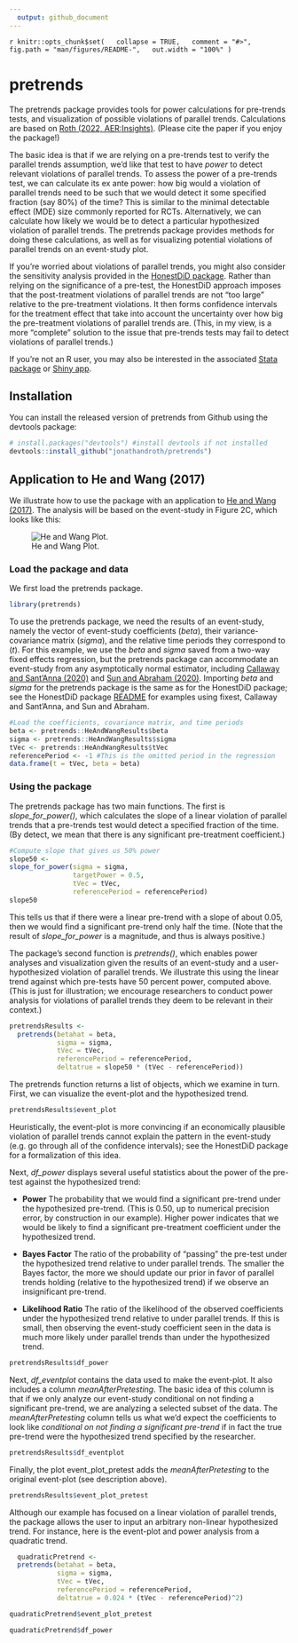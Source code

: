 ```yaml
---
  output: github_document
---
```


  <!-- README.md is generated from README.Rmd. Please edit that file -->
  ```r
knitr::opts_chunk$set(
  collapse = TRUE,
  comment = "#>",
  fig.path = "man/figures/README-",
  out.width = "100%"
)
```

# pretrends

<!-- badges: start -->
  <!-- badges: end -->

  The pretrends package provides tools for power calculations for pre-trends tests, and visualization of possible violations of parallel trends. Calculations are based on [Roth (2022, AER:Insights)](https://jonathandroth.github.io/assets/files/roth_pretrends_testing.pdf). (Please cite the paper if you enjoy the package!) 
  
The basic idea is that if we are relying on a pre-trends test to verify the parallel trends assumption, we'd like that test to have *power* to detect relevant violations of parallel trends. To assess the power of a pre-trends test, we can calculate its ex ante power: how big would a violation of parallel trends need to be such that we would detect it some specified fraction (say 80%) of the time? This is similar to the minimal detectable effect (MDE) size commonly reported for RCTs. Alternatively, we can calculate how likely we would be to detect a particular hypothesized violation of parallel trends. The pretrends package provides methods for doing these calculations, as well as for visualizing potential violations of parallel trends on an event-study plot.

  
If you're worried about violations of parallel trends, you might also consider the sensitivity analysis provided in the [HonestDiD package](https://github.com/asheshrambachan/HonestDiD?tab=readme-ov-file#honestdid). Rather than relying on the significance of a pre-test, the HonestDiD approach imposes that the post-treatment violations of parallel trends are not "too large" relative to the pre-treatment violations. It then forms confidence intervals for the treatment effect that take into account the uncertainty over how big the pre-treatment violations of parallel trends are. (This, in my view, is a more "complete" solution to the issue that pre-trends tests may fail to detect violations of parallel trends.)
  
If you're not an R user, you may also be interested in the associated [Stata package](https://github.com/mcaceresb/stata-pretrends#pretrends) or [Shiny app](https://github.com/jonathandroth/PretrendsPower).

## Installation

You can install the released version of pretrends from Github using the devtools package:

```r
# install.packages("devtools") #install devtools if not installed
devtools::install_github("jonathandroth/pretrends")
```


## Application to He and Wang (2017)

We illustrate how to use the package with an application to [He and Wang (2017)](https://www.aeaweb.org/articles?id=10.1257/app.20160079). The analysis will be based on the event-study in Figure 2C, which looks like this:

![He and Wang Plot.](man/figures/HeAndWang.png)

### Load the package and data

  We first load the pretrends package.

``` r
library(pretrends)
```

To use the pretrends package, we need the results of an event-study, namely the vector of event-study coefficients (*beta*), their variance-covariance matrix (*sigma*), and the relative time periods they correspond to (*t*). For this example, we use the *beta* and *sigma* saved from a two-way fixed effects regression, but the pretrends package can accommodate an event-study from any asymptotically normal estimator, including [Callaway and Sant'Anna (2020)](https://www.sciencedirect.com/science/article/pii/S0304407620303948?dgcid=author) and [Sun and Abraham (2020)](https://www.sciencedirect.com/science/article/abs/pii/S030440762030378X). Importing *beta* and *sigma* for the pretrends package is the same as for the HonestDiD package; see the HonestDiD package [README](https://github.com/asheshrambachan/HonestDiD?tab=readme-ov-file#example-usage--medicaid-expansions) for examples using fixest, Callaway and Sant'Anna, and Sun and Abraham.


``` r
#Load the coefficients, covariance matrix, and time periods
beta <- pretrends::HeAndWangResults$beta
sigma <- pretrends::HeAndWangResults$sigma
tVec <- pretrends::HeAndWangResults$tVec
referencePeriod <- -1 #This is the omitted period in the regression
data.frame(t = tVec, beta = beta)
```

### Using the package

The pretrends package has two main functions. The first is *slope_for_power()*, which calculates the slope of a linear violation of parallel trends that a pre-trends test would detect a specified fraction of the time. (By detect, we mean that there is any significant pre-treatment coefficient.)

```r
#Compute slope that gives us 50% power
slope50 <-
slope_for_power(sigma = sigma,
                targetPower = 0.5,
                tVec = tVec,
                referencePeriod = referencePeriod)
slope50
```
This tells us that if there were a linear pre-trend with a slope of about 0.05, then we would find a significant pre-trend only half the time. (Note that the result of *slope_for_power* is a magnitude, and thus is always positive.)

The package's second function is *pretrends()*, which enables power analyses and visualization given the results of an event-study and a user-hypothesized violation of parallel trends. We illustrate this using the linear trend against which pre-tests have 50 percent power, computed above. (This is just for illustration; we encourage researchers to conduct power analysis for violations of parallel trends they deem to be relevant in their context.)

```r
pretrendsResults <- 
  pretrends(betahat = beta, 
            sigma = sigma, 
            tVec = tVec, 
            referencePeriod = referencePeriod,
            deltatrue = slope50 * (tVec - referencePeriod))

```

The pretrends function returns a list of objects, which we examine in turn. First, we can visualize the event-plot and the hypothesized trend.

```r
pretrendsResults$event_plot
```
Heuristically, the event-plot is more convincing if an economically plausible violation of parallel trends cannot explain the pattern in the event-study (e.g. go through all of the confidence intervals); see the HonestDiD package for a formalization of this idea.

Next, *df_power* displays several useful statistics about the power of the pre-test against the hypothesized trend:

- **Power** The probability that we would find a significant pre-trend under the hypothesized pre-trend. (This is 0.50, up to numerical precision error, by construction in our example). Higher power indicates that we would be likely to find a significant pre-treatment coefficient under the hypothesized trend.

- **Bayes Factor** The ratio of the probability of "passing" the pre-test under the hypothesized trend relative to under parallel trends. The smaller the Bayes factor, the more we should update our prior in favor of parallel trends holding (relative to the hypothesized trend) if we observe an insignificant pre-trend.

- **Likelihood Ratio** The ratio of the likelihood of the observed coefficients under the hypothesized trend relative to under parallel trends. If this is small, then observing the event-study coefficient seen in the data is much more likely under parallel trends than under the hypothesized trend.  
```r
pretrendsResults$df_power
```

Next, *df_eventplot* contains the data used to make the event-plot. It also includes a column *meanAfterPretesting*. The basic idea of this column is that if we only analyze our event-study conditional on not finding a significant pre-trend, we are analyzing a selected subset of the data. The *meanAfterPretesting* column tells us what we'd expect the coefficients to look like *conditional on not finding a significant pre-trend* if in fact the true pre-trend were the hypothesized trend specified by the researcher.


```r
pretrendsResults$df_eventplot
```

Finally, the plot event_plot_pretest adds the *meanAfterPretesting* to the original event-plot (see description above).

```r
pretrendsResults$event_plot_pretest
```


Although our example has focused on a linear violation of parallel trends, the package allows the user to input an arbitrary non-linear hypothesized trend. For instance, here is the event-plot and power analysis from a quadratic trend.

```r
  quadraticPretrend <-
  pretrends(betahat = beta, 
            sigma = sigma, 
            tVec = tVec, 
            referencePeriod = referencePeriod,
            deltatrue = 0.024 * (tVec - referencePeriod)^2)

quadraticPretrend$event_plot_pretest
```
```r
quadraticPretrend$df_power
```
